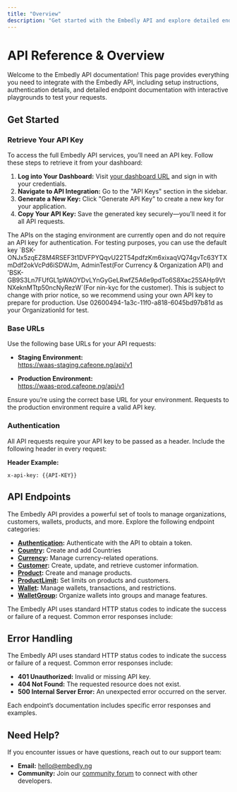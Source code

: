 ```yaml
---
title: "Overview"
description: "Get started with the Embedly API and explore detailed endpoint documentation with interactive playgrounds."
---
```


# API Reference & Overview

Welcome to the Embedly API documentation! This page provides everything you need to integrate with the Embedly API, including setup instructions, authentication details, and detailed endpoint documentation with interactive playgrounds to test your requests.

## Get Started

### Retrieve Your API Key

To access the full Embedly API services, you’ll need an API key. Follow these steps to retrieve it from your dashboard:

1. **Log into Your Dashboard:** Visit [your dashboard URL](https://dashboard.embedly.com) and sign in with your credentials.
2. **Navigate to API Integration:** Go to the "API Keys" section in the sidebar.
3. **Generate a New Key:** Click "Generate API Key" to create a new key for your application.
4. **Copy Your API Key:** Save the generated key securely—you’ll need it for all API requests.

<Info>
	The APIs on the staging environment are currently open and do not require an API key for authentication. For testing purposes, you can use the default key `BSK-ONJx5zqEZ8M4RSEF3t1DVFPYQqvU22T54pdfzKm6xixaqVQ74gvTc63YTXmDdf2okVcPd6iSDWJm, AdminTest(For Currency & Organization API) and 'BSK-GB9S3Ln7FUfGL1pWAOYDvLYnGyGeLRwfZ5A6e9pdTo6S8Xac25SAHp9VtNXeknMTtp50ncNyRezW`(For nin-kyc for the customer). This is subject to change with prior notice, so we recommend using your own API key to prepare for production.
  Use 02600494-1a3c-11f0-a818-6045bd97b81d as your OrganizationId for test.
</Info>

### Base URLs

Use the following base URLs for your API requests:

- **Staging Environment:**  
https://waas-staging.cafeone.ng/api/v1

- **Production Environment:**  
https://waas-prod.cafeone.ng/api/v1


<Warning>
  Ensure you’re using the correct base URL for your environment. Requests to the production environment require a valid API key.
</Warning>

### Authentication

All API requests require your API key to be passed as a header. Include the following header in every request:

**Header Example:**

```http
x-api-key: {{API-KEY}}
```

## API Endpoints
The Embedly API provides a powerful set of tools to manage organizations, customers, wallets, products, and more. Explore the following endpoint categories:
- **[Authentication](/api-reference/authentication):** Authenticate with the API to obtain a token.
- **[Country](/api-reference/Country):** Create and add Countries
- **[Currency](/api-reference/Currency):** Manage currency-related operations.
- **[Customer](/api-reference/customers):** Create, update, and retrieve customer information.
- **[Product](/api-reference/Product):** Create and manage products.
- **[ProductLimit](/api-reference/ProductLimit):** Set limits on products and customers.
- **[Wallet](/api-reference/Wallet):** Manage wallets, transactions, and restrictions.
- **[WalletGroup](/api-reference/WalletGroup):** Organize wallets into groups and manage features.

The Embedly API uses standard HTTP status codes to indicate the success or failure of a request. Common error responses include:

## Error Handling
The Embedly API uses standard HTTP status codes to indicate the success or failure of a request. Common error responses include:

- **401 Unauthorized:** Invalid or missing API key.
- **404 Not Found:** The requested resource does not exist.
- **500 Internal Server Error:** An unexpected error occurred on the server.

Each endpoint’s documentation includes specific error responses and examples.

## Need Help?

If you encounter issues or have questions, reach out to our support team:
- **Email:** [hello@embedly.ng](mailto:hello@embedly.ng)
- **Community:** Join our [community forum](https://join.slack.com/t/embedly-workspace/shared_invite/zt-338e6sefm-~_Ys~dDtXuLFR~KMS~Z36g) to connect with other developers.